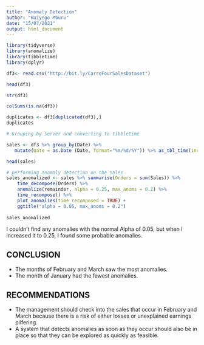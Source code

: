 ---
title: "Anomaly Detection"
author: "Waiyego Mburu"
date: "15/07/2021"
output: html_document
---
```{r}
library(tidyverse)
library(anomalize)
library(tibbletime)
library(dplyr)
```

```{r}
df3<- read.csv("http://bit.ly/CarreFourSalesDataset")
```

```{r}
head(df3)
```

```{r}
str(df3)
```

```{r}
colSums(is.na(df3))
```

```{r}
duplicates <- df3[duplicated(df3),]
duplicates
```

```{r}
# Grouping by server and converting to tibbletime

sales <- df3 %>% group_by(Date) %>%
   mutate(Date = as.Date (Date, format="%m/%d/%Y")) %>% as_tbl_time(index = Date)

head(sales)
```

```{r}
# performing anomaly detection on the sales 
sales_anomalized <- sales %>% summarise(Orders = sum(Sales)) %>%
    time_decompose(Orders) %>%
    anomalize(remainder, alpha = 0.25, max_anoms = 0.2) %>%
    time_recompose() %>%
    plot_anomalies(time_recomposed = TRUE) +
    ggtitle("alpha = 0.05, max_anoms = 0.2")
    
sales_anomalized
```

I couldn't find any anomalies with the normal Alpha of 0.05, but when I increased it to 0.25, I found some probable anomalies.

## **CONCLUSION**

* The months of February and March saw the most anomalies.
* The month of January had the fewest anomalies.

## **RECOMMENDATIONS**
* The management should check into the sales that occur in February and March because there is a risk of either losses or unexplained earnings pilfering. 
* A system that detects anomalies as soon as they occur should also be in place so that they can be explored as quickly as feasible.